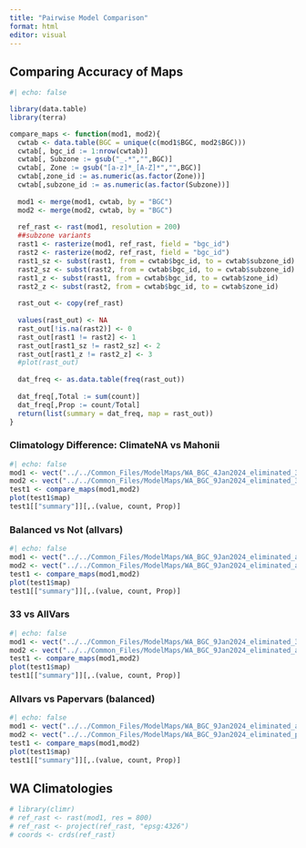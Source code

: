 ```yaml
---
title: "Pairwise Model Comparison"
format: html
editor: visual
---
```


## Comparing Accuracy of Maps

```r
#| echo: false

library(data.table)
library(terra)

compare_maps <- function(mod1, mod2){
  cwtab <- data.table(BGC = unique(c(mod1$BGC, mod2$BGC)))
  cwtab[, bgc_id := 1:nrow(cwtab)]
  cwtab[, Subzone := gsub("_.*","",BGC)]
  cwtab[, Zone := gsub("[a-z]*_[A-Z]*","",BGC)]
  cwtab[,zone_id := as.numeric(as.factor(Zone))]
  cwtab[,subzone_id := as.numeric(as.factor(Subzone))]
  
  mod1 <- merge(mod1, cwtab, by = "BGC")
  mod2 <- merge(mod2, cwtab, by = "BGC")
  
  ref_rast <- rast(mod1, resolution = 200)
  ##subzone variants
  rast1 <- rasterize(mod1, ref_rast, field = "bgc_id")
  rast2 <- rasterize(mod2, ref_rast, field = "bgc_id")
  rast1_sz <- subst(rast1, from = cwtab$bgc_id, to = cwtab$subzone_id)
  rast2_sz <- subst(rast2, from = cwtab$bgc_id, to = cwtab$subzone_id)
  rast1_z <- subst(rast1, from = cwtab$bgc_id, to = cwtab$zone_id)
  rast2_z <- subst(rast2, from = cwtab$bgc_id, to = cwtab$zone_id)
  
  rast_out <- copy(ref_rast)
  
  values(rast_out) <- NA
  rast_out[!is.na(rast2)] <- 0
  rast_out[rast1 != rast2] <- 1  
  rast_out[rast1_sz != rast2_sz] <- 2
  rast_out[rast1_z != rast2_z] <- 3
  #plot(rast_out)
  
  dat_freq <- as.data.table(freq(rast_out))
  
  dat_freq[,Total := sum(count)]
  dat_freq[,Prop := count/Total]
  return(list(summary = dat_freq, map = rast_out))
}
```

### Climatology Difference: ClimateNA vs Mahonii

```r
#| echo: false
mod1 <- vect("../../Common_Files/ModelMaps/WA_BGC_4Jan2024_eliminated_33var_ClimNA.gpkg")
mod2 <- vect("../../Common_Files/ModelMaps/WA_BGC_9Jan2024_eliminated_33var_Colin.gpkg")
test1 <- compare_maps(mod1,mod2)
plot(test1$map)
test1[["summary"]][,.(value, count, Prop)]
```

### Balanced vs Not (allvars)

```r
#| echo: false
mod1 <- vect("../../Common_Files/ModelMaps/WA_BGC_9Jan2024_eliminated_allvar.gpkg")
mod2 <- vect("../../Common_Files/ModelMaps/WA_BGC_9Jan2024_eliminated_allvar_balanced.gpkg")
test1 <- compare_maps(mod1,mod2)
plot(test1$map)
test1[["summary"]][,.(value, count, Prop)]
```

### 33 vs AllVars

```r
#| echo: false
mod1 <- vect("../../Common_Files/ModelMaps/WA_BGC_9Jan2024_eliminated_33var_Colin.gpkg")
mod2 <- vect("../../Common_Files/ModelMaps/WA_BGC_9Jan2024_eliminated_allvar.gpkg")
test1 <- compare_maps(mod1,mod2)
plot(test1$map)
test1[["summary"]][,.(value, count, Prop)]
```

### Allvars vs Papervars (balanced)

```r
#| echo: false
mod1 <- vect("../../Common_Files/ModelMaps/WA_BGC_9Jan2024_eliminated_allvar_balanced.gpkg")
mod2 <- vect("../../Common_Files/ModelMaps/WA_BGC_9Jan2024_eliminated_papervar_balanced.gpkg")
test1 <- compare_maps(mod1,mod2)
plot(test1$map)
test1[["summary"]][,.(value, count, Prop)]
```

## WA Climatologies

```r
# library(climr)
# ref_rast <- rast(mod1, res = 800)
# ref_rast <- project(ref_rast, "epsg:4326")
# coords <- crds(ref_rast)
```

